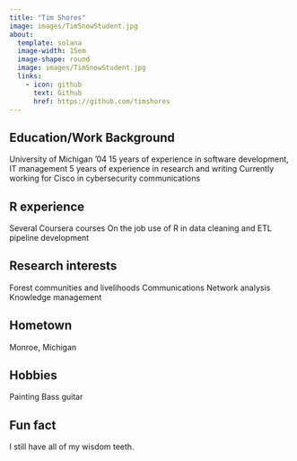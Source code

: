 ```yaml
---
title: "Tim Shores"
image: images/TimSnowStudent.jpg
about:
  template: solana
  image-width: 15em
  image-shape: round
  image: images/TimSnowStudent.jpg
  links:
    - icon: github
      text: Github
      href: https://github.com/timshores
---
```



## Education/Work Background
University of Michigan '04
15 years of experience in software development, IT management
5 years of experience in research and writing
Currently working for Cisco in cybersecurity communications 


## R experience
Several Coursera courses
On the job use of R in data cleaning and ETL pipeline development

## Research interests
Forest communities and livelihoods
Communications
Network analysis
Knowledge management

## Hometown
Monroe, Michigan

## Hobbies
Painting
Bass guitar

## Fun fact
I still have all of my wisdom teeth.